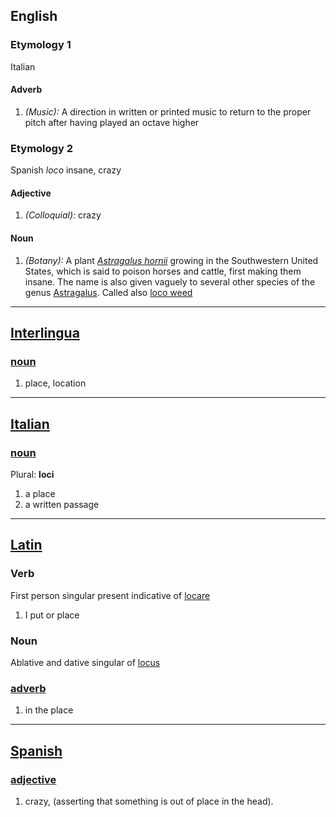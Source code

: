 ==English==
===Etymology 1===
Italian
====Adverb====
#''(Music):'' A direction in written or printed music to return to the proper pitch after having played an octave higher
===Etymology 2===
Spanish ''loco'' insane, crazy
====Adjective====
#''(Colloquial):'' crazy
====Noun====
#''(Botany):'' A plant ''[[Astragalus hornii]]'' growing in the Southwestern United States, which is said to poison horses and cattle, first making them insane. The name is also given vaguely to several other species of the genus [[Astragalus]]. Called also [[loco weed]]
----
== [[Interlingua]]==
===[[noun]]===
# place, location
----
== [[Italian]] ==
===[[noun]]===
Plural: '''loci'''
# a place
# a written passage
----
== [[Latin]]==
===Verb===
First person singular present indicative of [[locare]]
#I put or place
===Noun===
Ablative and dative singular of [[locus]]
===[[adverb]]===
# in the place
----
== [[Spanish]]==
===[[adjective]]===
# crazy, (asserting that something is out of place in the head).